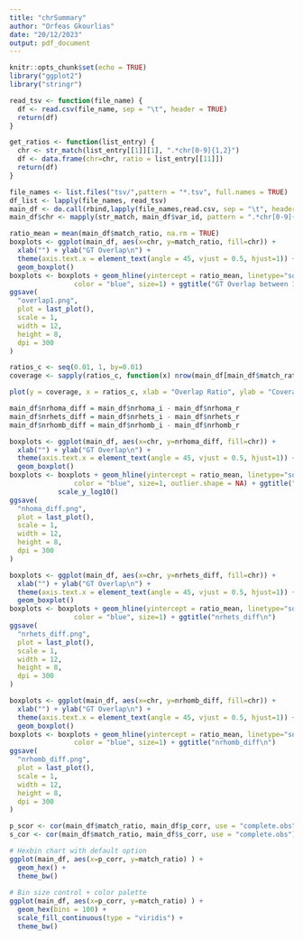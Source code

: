 ---
title: "chrSummary"
author: "Orfeas Gkourlias"
date: "20/12/2023"
output: pdf_document
---

```{r setup, results='hide', message=FALSE, warning=FALSE}
knitr::opts_chunk$set(echo = TRUE)
library("ggplot2")
library("stringr")
```

```{r}
read_tsv <- function(file_name) {
  df <- read.csv(file_name, sep = "\t", header = TRUE)
  return(df)
}

get_ratios <- function(list_entry) {
  chr <- str_match(list_entry[[1]][1], ".*chr[0-9]{1,2}")
  df <- data.frame(chr=chr, ratio = list_entry[[11]])
  return(df)
}

```

```{r}
file_names <- list.files("tsv/",pattern = "*.tsv", full.names = TRUE)
df_list <- lapply(file_names, read_tsv)
main_df <- do.call(rbind,lapply(file_names,read.csv, sep = "\t", header = TRUE))
main_df$chr <- mapply(str_match, main_df$var_id, pattern = ".*chr[0-9]{1,2}")
```

```{r}
ratio_mean = mean(main_df$match_ratio, na.rm = TRUE)
boxplots <- ggplot(main_df, aes(x=chr, y=match_ratio, fill=chr)) +
  xlab("") + ylab("GT Overlap\n") +
  theme(axis.text.x = element_text(angle = 45, vjust = 0.5, hjust=1)) +
  geom_boxplot() 
boxplots <- boxplots + geom_hline(yintercept = ratio_mean, linetype="solid", 
                color = "blue", size=1) + ggtitle("GT Overlap between 1,079,268 Variants from 147 samples (Before VCF filter).\n")
ggsave(
  "overlap1.png",
  plot = last_plot(),
  scale = 1,
  width = 12,
  height = 8,
  dpi = 300
)
```

```{r}
ratios_c <- seq(0.01, 1, by=0.01)
coverage <- sapply(ratios_c, function(x) nrow(main_df[main_df$match_ratio >= x,]) / nrow(main_df))
```

```{r}
plot(y = coverage, x = ratios_c, xlab = "Overlap Ratio", ylab = "Coverage Percentage")
```
```{r}
main_df$nrhoma_diff = main_df$nrhoma_i - main_df$nrhoma_r
main_df$nrhets_diff = main_df$nrhets_i - main_df$nrhets_r
main_df$nrhomb_diff = main_df$nrhomb_i - main_df$nrhomb_r
```

```{r}
boxplots <- ggplot(main_df, aes(x=chr, y=nrhoma_diff, fill=chr)) +
  xlab("") + ylab("GT Overlap\n") +
  theme(axis.text.x = element_text(angle = 45, vjust = 0.5, hjust=1)) +
  geom_boxplot() 
boxplots <- boxplots + geom_hline(yintercept = ratio_mean, linetype="solid", 
                color = "blue", size=1, outlier.shape = NA) + ggtitle("nhoma_diff.\n") +
            scale_y_log10()
ggsave(
  "nhoma_diff.png",
  plot = last_plot(),
  scale = 1,
  width = 12,
  height = 8,
  dpi = 300
)

boxplots <- ggplot(main_df, aes(x=chr, y=nrhets_diff, fill=chr)) +
  xlab("") + ylab("GT Overlap\n") +
  theme(axis.text.x = element_text(angle = 45, vjust = 0.5, hjust=1)) +
  geom_boxplot() 
boxplots <- boxplots + geom_hline(yintercept = ratio_mean, linetype="solid", 
                color = "blue", size=1) + ggtitle("nrhets_diff\n")
ggsave(
  "nrhets_diff.png",
  plot = last_plot(),
  scale = 1,
  width = 12,
  height = 8,
  dpi = 300
)

boxplots <- ggplot(main_df, aes(x=chr, y=nrhomb_diff, fill=chr)) +
  xlab("") + ylab("GT Overlap\n") +
  theme(axis.text.x = element_text(angle = 45, vjust = 0.5, hjust=1)) +
  geom_boxplot() 
boxplots <- boxplots + geom_hline(yintercept = ratio_mean, linetype="solid", 
                color = "blue", size=1) + ggtitle("nrhomb_diff\n")
ggsave(
  "nrhomb_diff.png",
  plot = last_plot(),
  scale = 1,
  width = 12,
  height = 8,
  dpi = 300
)
```

```{r}
p_scor <- cor(main_df$match_ratio, main_df$p_corr, use = "complete.obs")
s_cor <- cor(main_df$match_ratio, main_df$s_corr, use = "complete.obs")
```

```{r}
# Hexbin chart with default option
ggplot(main_df, aes(x=p_corr, y=match_ratio) ) +
  geom_hex() +
  theme_bw()
 
# Bin size control + color palette
ggplot(main_df, aes(x=p_corr, y=match_ratio) ) +
  geom_hex(bins = 100) +
  scale_fill_continuous(type = "viridis") +
  theme_bw()
```


